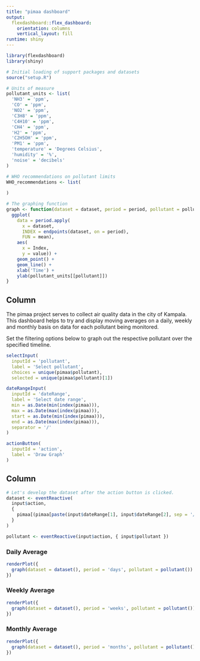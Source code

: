```yaml
---
title: "pimaa dashboard"
output: 
  flexdashboard::flex_dashboard:
    orientation: columns
    vertical_layout: fill
runtime: shiny
---
```


```r
library(flexdashboard)
library(shiny)

# Initial loading of support packages and datasets
source("setup.R")

# Units of measure
pollutant_units <- list(
  'NH3' = 'ppm',
  'CO' = 'ppm',
  'NO2' = 'ppm',
  'C3H8' = 'ppm',
  'C4H10' = 'ppm',
  'CH4' = 'ppm',
  'H2' = 'ppm',
  'C2H5OH' = 'ppm',
  'PM1' = 'ppm',
  'temperature' = 'Degrees Celsius',
  'humidity' = '%',
  'noise' = 'decibels'
)

# WHO recommendations on pollutant limits
WHO_recommendations <- list(
  
)

# The graphing function
graph <- function(dataset = dataset, period = period, pollutant = pollutant) {
  ggplot(
    data = period.apply(
      x = dataset, 
      INDEX = endpoints(dataset, on = period),
      FUN = mean),
    aes(
      x = Index, 
      y = value)) + 
    geom_point() + 
    geom_line() +
    xlab('Time') + 
    ylab(pollutant_units[[pollutant]])
}

```

Column {.sidebar}
-----------------------------------------------------------------------
The pimaa project serves to collect air quality data in the city of Kampala. This dashboard helps to 
try and display moving averages on a daily, weekly and monthly basis on data for each pollutant being monitored.

Set the filtering options below to graph out the respective pollutant over the specified timeline.

```r
selectInput(
  inputId = 'pollutant',
  label = 'Select pollutant',
  choices = unique(pimaa$pollutant),
  selected = unique(pimaa$pollutant)[1])

dateRangeInput(
  inputId = 'dateRange',
  label = 'Select date range',
  min = as.Date(min(index(pimaa))),
  max = as.Date(max(index(pimaa))),
  start = as.Date(min(index(pimaa))),
  end = as.Date(max(index(pimaa))),
  separator = '/'
)

actionButton(
  inputId = 'action',
  label = 'Draw Graph'
)
```

Column {.tabset}
-----------------------------------------------------------------------
```r
# Let's develop the dataset after the action button is clicked.
dataset <- eventReactive(
  input$action,
  {
    pimaa[(pimaa[paste(input$dateRange[1], input$dateRange[2], sep = '/')])$pollutant == input$pollutant][,'value']
  }
)

pollutant <- eventReactive(input$action, { input$pollutant })
```

### Daily Average

```r
renderPlot({
  graph(dataset = dataset(), period = 'days', pollutant = pollutant())
})

```

### Weekly Average

```r
renderPlot({
  graph(dataset = dataset(), period = 'weeks', pollutant = pollutant())
})
```

### Monthly Average

```r
renderPlot({
  graph(dataset = dataset(), period = 'months', pollutant = pollutant())
})
```
